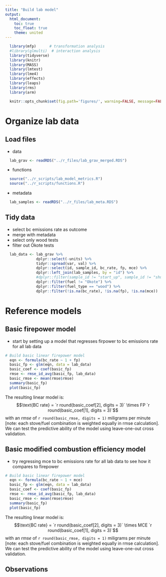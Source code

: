 ```yaml
---
title: "Build lab model"
output:
  html_document:
    toc: true
    toc_float: true
    theme: united
---
```


```r
  library(mfp)      # transformation analysis
  #library(glmulti)  # interaction analysis
  library(tidyverse)
  library(knitr)
  library(MASS)
  library(lmtest)
  library(lme4)
  library(effects)
  library(leaps)
  library(rms) 
  library(arm)
```

```r
  knitr::opts_chunk$set(fig.path='figures/', warning=FALSE, message=FALSE, cache=FALSE)
```

# Organize lab data

## Load files

* data

```r
  lab_grav <- readRDS("../r_files/lab_grav_merged.RDS")
```

* functions

```r
  source("../r_scripts/lab_model_metrics.R")
  source("../r_scripts/functions.R")
```

* metadata

```r
  lab_samples <- readRDS("../r_files/lab_meta.RDS")
```

## Tidy data

* select bc emissions rate as outcome
* merge with metadata
* select only wood tests
* filter out Okote tests

```r
  lab_data <- lab_grav %>%
              dplyr::select(-units) %>%
              tidyr::spread(var, val) %>% 
              dplyr::select(id, sample_id, bc_rate, fp, mce) %>%
              dplyr::left_join(lab_samples, by = "id") %>%
              #dplyr::filter(sample_id != "start_up", sample_id != "shutdown") %>% 
              dplyr::filter(fuel != "Okote") %>%
              dplyr::filter(fuel_type == "wood") %>%
              dplyr::filter(!is.na(bc_rate), !is.na(fp), !is.na(mce))
```

# Reference models

## Basic firepower model

* start by setting up a model that regresses firpower to bc emissions rate for all lab data

```r
# Build basic linear firepower model
  eqn <- formula(bc_rate ~ 1 + fp)
  basic_fp <- glm(eqn, data = lab_data)
  basic_coef <- coef(basic_fp)
  rmse <- rmse_id_avg(basic_fp, lab_data)
  basic_rmse <- mean(rmse$rmse)
  summary(basic_fp)
  plot(basic_fp)
```

The resulting linear model is: $$\text{BC rate} = `r round(basic_coef[2], digits = 3)` \times FP `r round(basic_coef[1], digits = 3)`$$ with an *rmse* of `r round(basic_rmse, digits = 1)` miligrams per minute [note: each stove/fuel combination is weighted equally in rmse calculation]. We can test the predictive ability of the model using leave-one-out cross validation.

## Basic modified combustion efficiency model

* try regressing mce to bc emissions rate for all lab data to see how it compares to firepower

```r
# Build basic linear firepower model
  eqn <- formula(bc_rate ~ 1 + mce)
  basic_fp <- glm(eqn, data = lab_data)
  basic_coef <- coef(basic_fp)
  rmse <- rmse_id_avg(basic_fp, lab_data)
  basic_rmse <- mean(rmse$rmse)
  summary(basic_fp)
  plot(basic_fp)
```

The resulting linear model is: $$\text{BC rate} = `r round(basic_coef[2], digits = 3)` \times MCE `r round(basic_coef[1], digits = 3)`$$ with an *rmse* of `r round(basic_rmse, digits = 1)` miligrams per minute [note: each stove/fuel combination is weighted equally in rmse calculation]. We can test the predictive ability of the model using leave-one-out cross validation.

## Observations
